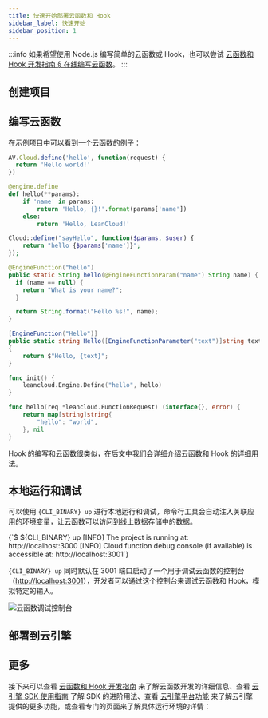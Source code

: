 ```yaml
---
title: 快速开始部署云函数和 Hook
sidebar_label: 快速开始
sidebar_position: 1
---
```



<FunctionsIntroduction />

:::info
如果希望使用 Node.js 编写简单的云函数或 Hook，也可以尝试 [云函数和 Hook 开发指南 § 在线编写云函数](/sdk/engine/functions/guides/#在线编写云函数)。
:::

## 创建项目

<QuickStartNew appName='my-functions' />

## 编写云函数

在示例项目中可以看到一个云函数的例子：

<EngineRuntimes>
<TabItem value='nodejs'>

```js title='cloud.js'
AV.Cloud.define('hello', function(request) {
  return 'Hello world!'
})
```

</TabItem>
<TabItem value='python'>

```python title='cloud.py'
@engine.define
def hello(**params):
    if 'name' in params:
        return 'Hello, {}!'.format(params['name'])
    else:
        return 'Hello, LeanCloud!'
```

</TabItem>
<TabItem value='php'>

```php title='src/cloud.php'
Cloud::define("sayHello", function($params, $user) {
    return "hello {$params['name']}";
});
```

</TabItem>
<TabItem value='java'>

```java title='src/main/java/cn/leancloud/demo/todo/Cloud.java'
@EngineFunction("hello")
public static String hello(@EngineFunctionParam("name") String name) {
  if (name == null) {
    return "What is your name?";
  }

  return String.format("Hello %s!", name);
}
```

</TabItem>
<TabItem value='dotnet'>

```cs title='web/HelloSample.cs'
[EngineFunction("Hello")]
public static string Hello([EngineFunctionParameter("text")]string text)
{
    return $"Hello, {text}";
}
```

</TabItem>
<TabItem value='go'>

```go title='functions/hello.go'
func init() {
	leancloud.Engine.Define("hello", hello)
}

func hello(req *leancloud.FunctionRequest) (interface{}, error) {
	return map[string]string{
		"hello": "world",
	}, nil
}
```

</TabItem>
</EngineRuntimes>

Hook 的编写和云函数很类似，在后文中我们会详细介绍云函数和 Hook 的详细用法。

## 本地运行和调试

<p>可以使用 <code>{CLI_BINARY} up</code> 进行本地运行和调试，命令行工具会自动注入关联应用的环境变量，让云函数可以访问到线上数据存储中的数据。</p>

<CodeBlock className='sh'>
{`$ ${CLI_BINARY} up
[INFO] The project is running at: http://localhost:3000
[INFO] Cloud function debug console (if available) is accessible at: http://localhost:3001`}
</CodeBlock>

<p><code>{CLI_BINARY} up</code> 同时默认在 3001 端口启动了一个用于调试云函数的控制台（<a href='http://localhost:3001'>http://localhost:3001</a>），开发者可以通过这个控制台来调试云函数和 Hook，模拟特定的输入。</p>

![云函数调试控制台](/img/cloud-engine/engine-cli-debug-console.png)

## 部署到云引擎

<QuickStartDeploy />

## 更多

接下来可以查看 [云函数和 Hook 开发指南](/sdk/engine/functions/guides) 来了解云函数开发的详细信息、查看 [云引擎 SDK 使用指南](/sdk/engine/functions/sdk) 了解 SDK 的进阶用法、查看 [云引擎平台功能](/sdk/engine/deploy/platform) 来了解云引擎提供的更多功能，或查看专门的页面来了解具体运行环境的详情：

<PlatformRuntimes />
